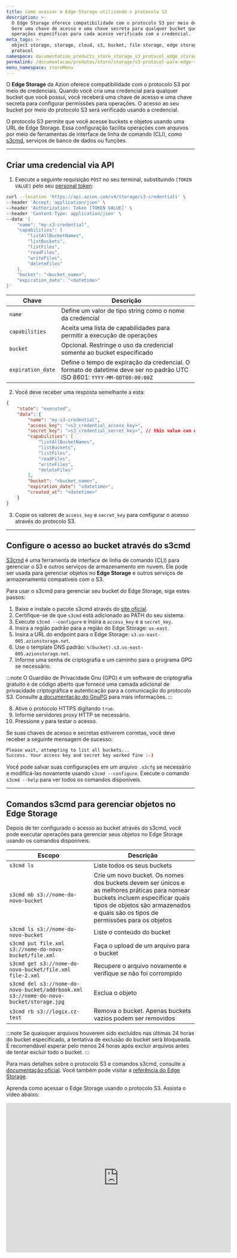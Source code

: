 ```yaml
---
title: Como acessar o Edge Storage utilizando o protocolo S3
description: >-
  O Edge Storage oferece compatibilidade com o protocolo S3 por meio de credenciais.
  Gere uma chave de acesso e uma chave secreta para qualquer bucket que você possua para permitir
  operações específicas para cada acesso verificado com a credencial.
meta_tags: >-
  object storage, storage, cloud, s3, bucket, file storage, edge storage, s3
  protocol
namespace: documentation_products_store_storage_s3_protocol_edge_storage
permalink: /documentacao/produtos/store/storage/s3-protocol-para-edge-storage/
menu_namespace: storeMenu
---
```


O **Edge Storage** da Azion oferece compatibilidade com o protocolo S3 por meio de credenciais. Quando você cria uma credencial para qualquer bucket que você possui, você receberá uma chave de acesso e uma chave secreta para configurar permissões para operações. O acesso ao seu bucket por meio do protocolo S3 será verificado usando a credencial.

O protocolo S3 permite que você acesse buckets e objetos usando uma URL de Edge Storage. Essa configuração facilita operações com arquivos por meio de ferramentas de interface de linha de comando (CLI), como [s3cmd](https://s3tools.org/s3cmd), serviços de banco de dados ou funções.

---
## Criar uma credencial via API

1. Execute a seguinte requisição `POST` no seu terminal, substituindo `[TOKEN VALUE]` pelo seu [personal token](/pt-br/documentacao/produtos/guias/personal-tokens/):

```bash
curl --location 'https://api.azion.com/v4/storage/s3-credentials' \
--header 'Accept: application/json' \
--header 'Authorization: Token [TOKEN VALUE]' \
--header 'Content-Type: application/json' \
--data '{
    "name": "my-s3-credential",
    "capabilities": [
        "listAllBucketNames",
        "listBuckets",
        "listFiles",
        "readFiles",
        "writeFiles",
        "deleteFiles"
    ],
    "bucket": "<bucket_name>",
    "expiration_date": "<datetime>"
}'
```

  | Chave | Descrição |
  | --- | --- |
  | `name` | Define um valor de tipo string como o nome da credencial |
  | `capabilities` | Aceita uma lista de capabilidades para permitir a execução de operações |
  | `bucket` | Opcional. Restringe o uso da credencial somente ao bucket especificado |
  | `expiration_date` | Define o tempo de expiração da credencial. O formato de datetime deve ser no padrão UTC ISO 8601: `YYYY-MM-DDT00:00:00Z` |

2. Você deve receber uma resposta semelhante a esta:

```json
{
    "state": "executed",
    "data": {
        "name": "my-s3-credential",
        "access_key": "<s3_credential_access_key>",
        "secret_key": "<s3_credential_secret_key>", // this value can no longer be accessed in future requests
        "capabilities": [
            "listAllBucketNames",
            "listBuckets",
            "listFiles",
            "readFiles",
            "writeFiles",
            "deleteFiles"
        ],
        "bucket": "<bucket_name>",
        "expiration_date": "<datetime>",
        "created_at": "<datetime>"
    }
}
```

3. Copie os valores de `access_key` e `secret_key` para configurar o acesso através do protocolo S3.

---

## Configure o acesso ao bucket através do s3cmd

[S3cmd](https://s3tools.org/s3cmd) é uma ferramenta de interface de linha de comando (CLI) para gerenciar o S3 e outros serviços de armazenamento em nuvem. Ele pode ser usada para gerenciar objetos no **Edge Storage** e outros serviços de armazenamento compatíveis com o S3. 

Para usar o s3cmd para gerenciar seu bucket do Edge Storage, siga estes passos:

1. Baixe e instale o pacote s3cmd através do [site oficial](https://s3tools.org/download).
2. Certifique-se de que `s3cmd` está adicionado ao PATH do seu sistema.
3. Execute `s3cmd --configure` e insira a `access_key` e a `secret_key`.
4. Insira a região padrão para a região do Edge Storage: `us-east`.
5. Insira a URL do endpoint para o Edge Storage: `s3.us-east-005.azionstorage.net`.
6. Use o template DNS padrão: `%(bucket).s3.us-east-005.azionstorage.net`.
7. Informe uma senha de criptografia e um caminho para o programa GPG se necessário.

:::note
O Guardião de Privacidade Gnu (GPG) é um software de criptografia gratuito e de código aberto que fornece uma camada adicional de privacidade criptográfica e autenticação para a comunicação do protocolo S3. Consulte [a documentação do GnuPG](https://www.gnupg.org/index.html) para mais informações.
:::

8. Ative o protocolo HTTPS digitando `true`.
9. Informe servidores proxy HTTP se necessário.
10. Pressione `y` para testar o acesso.

Se suas chaves de acesso e secretas estiverem corretas, você deve receber a seguinte mensagem de sucesso:

```bash
Please wait, attempting to list all buckets...
Success. Your access key and secret key worked fine :-)
```
Você pode salvar suas configurações em um arquivo `.s3cfg` se necessário e modificá-las novamente usando `s3cmd --configure`. Execute o comando `s3cmd --help` para ver todos os comandos disponíveis.

---

## Comandos s3cmd para gerenciar objetos no Edge Storage

Depois de ter configurado o acesso ao bucket através do s3cmd, você pode executar operações para gerenciar seus objetos no Edge Storage usando os comandos disponíveis.

| Escopo | Descrição | 
|---|---|
| `s3cmd ls` | Liste todos os seus buckets |
| `s3cmd mb s3://nome-do-novo-bucket` | Crie um novo bucket. Os nomes dos buckets devem ser únicos e as melhores práticas para nomear buckets incluem especificar quais tipos de objetos são armazenados e quais são os tipos de permissões para os objetos |
| `s3cmd ls s3://nome-do-novo-bucket` | Liste o conteúdo do bucket |
| `s3cmd put file.xml s3://nome-do-novo-bucket/file.xml` | Faça o upload de um arquivo para o bucket |
| `s3cmd get s3://nome-do-novo-bucket/file.xml file-2.xml` | Recupere o arquivo novamente e verifique se não foi corrompido |
| `s3cmd del s3://nome-do-novo-bucket/addrbook.xml s3://nome-do-novo-bucket/storage.jpg` | Exclua o objeto |
| `s3cmd rb s3://logix.cz-test` | Remova o bucket. Apenas buckets vazios podem ser removidos |

:::note
Se quaisquer arquivos houverem sido excluídos nas últimas 24 horas do bucket especificado, a tentativa de exclusão do bucket será bloqueada. É recomendável esperar pelo menos 24 horas após excluir arquivos antes de tentar excluir todo o bucket.
:::

Para mais detalhes sobre o protocolo S3 e comandos s3cmd, consulte a [documentação oficial](https://s3tools.org/s3cmd). Você também pode visitar a [referência do Edge Storage](/pt-br/documentacao/produtos/store/edge-storage/). 

Aprenda como acessar o Edge Storage usando o protocolo S3. Assista o vídeo abaixo:
<div class="cms-embed">
  <iframe width="600" height="400" src="https://www.youtube.com/embed/ZyXAbvsy6S0?si=6b325l2lhWen6lUW" loading="lazy" title="YouTube video player" frameborder="0" allow="accelerometer; autoplay; clipboard-write; encrypted-media; gyroscope; picture-in-picture; web-share" allowfullscreen></iframe>
</div>


